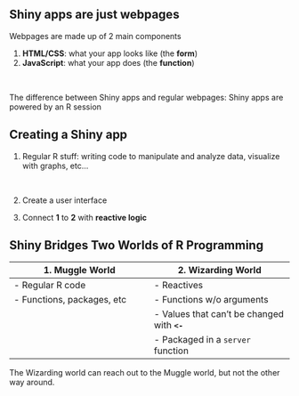 ## Shiny apps are just webpages

Webpages are made up of 2 main components

1. **HTML/CSS**: what your app looks like (the **form**)
2. **JavaScript**: what your app does (the **function**)

<br>

The difference between Shiny apps and regular webpages:
Shiny apps are powered by an R session

## Creating a Shiny app

1. Regular R stuff: writing code to manipulate and analyze data, visualize with graphs, etc...

<br>

2. Create a user interface

3. Connect **1** to **2** with **reactive logic**


## {data-background-image="./images/knight-bus.jpg"}


## Shiny Bridges Two Worlds of R Programming

| 1. **Muggle World**        | 2. **Wizarding World**    |
|         ---                |           ---             |
| - Regular R code           | - Reactives               |
| - Functions, packages, etc | - Functions w/o arguments |
|                            | - Values that can't be changed with **`<-`** |
|                            | - Packaged in a `server` function |

The Wizarding world can reach out to the Muggle world, but not the other way around.
